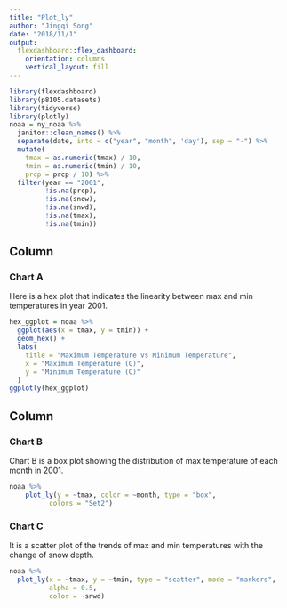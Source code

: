 ```yaml
---
title: "Plot_ly"
author: "Jingqi Song"
date: "2018/11/1"
output: 
  flexdashboard::flex_dashboard:
    orientation: columns
    vertical_layout: fill
---
```



```r
library(flexdashboard)
library(p8105.datasets)
library(tidyverse)
library(plotly)
noaa = ny_noaa %>% 
  janitor::clean_names() %>%
  separate(date, into = c("year", "month", 'day'), sep = "-") %>%
  mutate(
    tmax = as.numeric(tmax) / 10, 
    tmin = as.numeric(tmin) / 10,
    prcp = prcp / 10) %>% 
  filter(year == "2001",
         !is.na(prcp),
         !is.na(snow),
         !is.na(snwd),
         !is.na(tmax),
         !is.na(tmin))
```

Column {data-width=650}
-----------------------------------------------------------------------

### Chart A

Here is a hex plot that indicates the linearity between max and min temperatures in year 2001.


```r
hex_ggplot = noaa %>% 
  ggplot(aes(x = tmax, y = tmin)) + 
  geom_hex() +
  labs(
    title = "Maximum Temperature vs Minimum Temperature",
    x = "Maximum Temperature (C)",
    y = "Minimum Temperature (C)"
  )
ggplotly(hex_ggplot)

```

Column {data-width=350}
-----------------------------------------------------------------------

### Chart B

Chart B is a box plot showing the distribution of max temperature of each month in 2001.

```r

noaa %>% 
    plot_ly(y = ~tmax, color = ~month, type = "box",
          colors = "Set2")
```

### Chart C

It is a scatter plot of the trends of max and min temperatures with the change of snow depth.

```r
noaa %>%
  plot_ly(x = ~tmax, y = ~tmin, type = "scatter", mode = "markers",
          alpha = 0.5, 
          color = ~snwd)
```